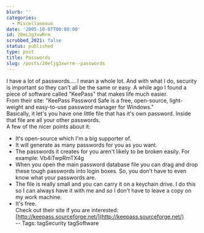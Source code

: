 ```yaml
---
blurb: ''
categories:
  - Miscellaneous
date: '2005-10-07T00:00:00'
id: 20eLJg3xwRrm
scrubbed_2021: false
status: published
type: post
title: Passwords
slug: /posts/20eljg3xwrrm--passwords
---
```


I have a lot of passwords.... I mean a whole lot. And with what I
do, security is important so they can't all be the same or easy. A
while ago I found a piece of software called "KeePass" that makes
life much easier.  
From their site: "KeePass Password Safe is a free, open-source,
light-weight and easy-to-use password manager for Windows."  
Basically, it let's you have one little file that has it's own
password. Inside that file are all your other passwords.  
A few of the nicer points about it:  
- It's open-source which I'm a big supporter of.  
- It will generate as many passwords for you as you want.  
- The passwords it creates for you aren't likely to be broken
easily. For example: Vb4iTwpRmTX4g  
- When you open the main password database file you can drag and
drop these tough passwords into login boxes. So, you don't have to
even know what your passwords are.  
- The file is really small and you can carry it on a keychain
drive. I do this so I can always have it with me and so I don't
have to leave a copy on my work machine.  
- It's free.  
Check out their site if you are interested:
[http://keepass.sourceforge.net/](http://keepass.sourceforge.net/)  
-- Tags: tagSecurity tagSoftware
